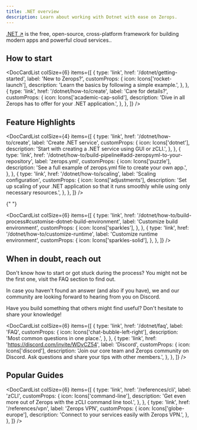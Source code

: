 ```yaml
---
title: .NET overview
description: Learn about working with Dotnet with ease on Zerops.
---
```



[.NET ↗](https://dotnet.microsoft.com/en-us/) is the free, open-source, cross-platform framework for building modern apps and powerful cloud services..

## How to start

<DocCardList
  colSize={6}
  items={[
    {
      type: 'link',
      href: '/dotnet/getting-started',
      label: 'New to Zerops?',
      customProps: {
        icon: Icons['rocket-launch'],
        description: 'Learn the basics by following a simple example.',
      },
    },
    {
      type: 'link',
      href: '/dotnet/how-to/create',
      label: 'Care for details?',
      customProps: {
        icon: Icons['academic-cap-solid'],
        description:
          'Dive in all Zerops has to offer for your .NET application.',
      },
    },
  ]}
/>

## Feature Highlights

<DocCardList
  colSize={4}
  items={[
    {
      type: 'link',
      href: '/dotnet/how-to/create',
      label: 'Create .NET service',
      customProps: {
        icon: Icons['dotnet'],
        description: 'Start with creating a .NET service using GUI or zCLI.',
      },
    },
    {
      type: 'link',
      href: '/dotnet/how-to/build-pipeline#add-zeropsyml-to-your-repository',
      label: 'zerops.yml',
      customProps: {
        icon: Icons['puzzle'],
        description:
          'See a full example of zerops.yml file to create your own app.',
      },
    },
    {
      type: 'link',
      href: '/dotnet/how-to/scaling',
      label: 'Scaling configuration',
      customProps: {
        icon: Icons['adjustments'],
        description:
          'Set up scaling of your .NET application so that it runs smoothly while using only necessary resources.',
      },
    },
  ]}
/>

{" "}

<DocCardList
  colSize={6}
  items={[
    {
      type: 'link',
      href: '/dotnet/how-to/build-process#customise-dotnet-build-environment',
      label: 'Customize build environment',
      customProps: {
        icon: Icons['sparkles'],
      },
    },
    {
      type: 'link',
      href: '/dotnet/how-to/customize-runtime',
      label: 'Customize runtime environment',
      customProps: {
        icon: Icons['sparkles-solid'],
      },
    },
  ]}
/>

## When in doubt, reach out

Don't know how to start or got stuck during the process? You might not be the first one, visit the FAQ section to find out.

In case you haven't found an answer (and also if you have), we and our community are looking forward to hearing from you on Discord.

Have you build something that others might find useful? Don't hesitate to share your knowledge!

<DocCardList
  colSize={6}
  items={[
    {
      type: 'link',
      href: '/dotnet/faq',
      label: 'FAQ',
      customProps: {
        icon: Icons['chat-bubble-left-right'],
        description: 'Most common questions in one place.',
      },
    },
    {
      type: 'link',
      href: 'https://discord.com/invite/WDvCZ54',
      label: 'Discord',
      customProps: {
        icon: Icons['discord'],
        description:
          'Join our core team and Zerops community on Discord. Ask questions and share your tips with other members.',
      },
    },
  ]}
/>

## Popular Guides

<DocCardList
  colSize={6}
  items={[
    {
      type: 'link',
      href: '/references/cli',
      label: 'zCLI',
      customProps: {
        icon: Icons['command-line'],
        description:
          'Get even more out of Zerops with the zCLI command line tool.',
      },
    },
    {
      type: 'link',
      href: '/references/vpn',
      label: 'Zerops VPN',
      customProps: {
        icon: Icons['globe-europe'],
        description: 'Connect to your services easily with Zerops VPN.',
      },
    },
  ]}
/>
